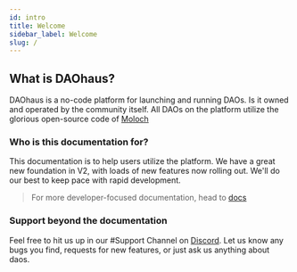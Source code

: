 ```yaml
---
id: intro
title: Welcome
sidebar_label: Welcome
slug: /
---
```


## What is DAOhaus?

DAOhaus is a no-code platform for launching and running DAOs. Is it owned and operated by the community itself. All DAOs on the platform utilize the glorious open-source code of [Moloch](/intro-moloch)

### Who is this documentation for?

This documentation is to help users utilize the platform. We have a great new foundation in V2, with loads of new features now rolling out. We'll do our best to keep pace with rapid development.

> For more developer-focused documentation, head to [docs](/docs)

### Support beyond the documentation

Feel free to hit us up in our #Support Channel on [Discord](https://discord.gg/CAqTnwGpez). Let us know any bugs you find, requests for new features, or just ask us anything about daos.
